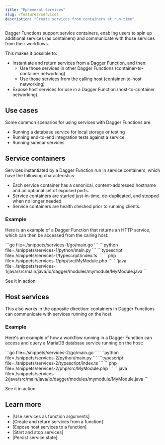 ```yaml
---
title: "Ephemeral Services"
slug: /features/services
description: "Create services from containers at run-time"
---
```



Dagger Functions support service containers, enabling users to spin up additional services (as containers) and communicate with those services from their workflows.

This makes it possible to:
- Instantiate and return services from a Dagger Function, and then:
  - Use those services in other Dagger Functions (container-to-container networking)
  - Use those services from the calling host (container-to-host networking)
- Expose host services for use in a Dagger Function (host-to-container networking).

## Use cases

Some common scenarios for using services with Dagger Functions are:

- Running a database service for local storage or testing
- Running end-to-end integration tests against a service
- Running sidecar services

## Service containers

Services instantiated by a Dagger Function run in service containers, which have the following characteristics:

- Each service container has a canonical, content-addressed hostname and an optional set of exposed ports.
- Service containers are started just-in-time, de-duplicated, and stopped when no longer needed.
- Service containers are health checked prior to running clients.

### Example

Here is an example of a Dagger Function that returns an HTTP service, which can then be accessed from the calling host:

<Tabs groupId="language" queryString="sdk">
<TabItem value="go" label="Go">
```go file=./snippets/services-1/go/main.go
```
</TabItem>
<TabItem value="python" label="Python">
```python file=./snippets/services-1/python/main.py
```
</TabItem>
<TabItem value="typescript" label="TypeScript">
```typescript file=./snippets/services-1/typescript/index.ts
```
</TabItem>
<TabItem value="php" label="PHP">
```php file=./snippets/services-1/php/src/MyModule.php
```
</TabItem>
<TabItem value="java" label="Java">
```java file=./snippets/services-1/java/src/main/java/io/dagger/modules/mymodule/MyModule.java
```
</TabItem>
</Tabs>

See it in action:

<VideoPlayer src="/img/current_docs/features/service-container.webm" alt="Container to host networking" />

## Host services

This also works in the opposite direction: containers in Dagger Functions can communicate with services running on the host.

### Example

Here's an example of how a workflow running in a Dagger Function can access and query a MariaDB database service running on the host:

<Tabs groupId="language" queryString="sdk">
<TabItem value="go" label="Go">
```go file=./snippets/services-2/go/main.go
```
</TabItem>
<TabItem value="python" label="Python">
```python file=./snippets/services-2/python/main.py
```
</TabItem>
<TabItem value="typescript" label="TypeScript">
```typescript file=./snippets/services-2/typescript/index.ts
```
</TabItem>
<TabItem value="php" label="PHP">
```php file=./snippets/services-2/php/src/MyModule.php
```
</TabItem>
<TabItem value="java" label="Java">
```java file=./snippets/services-2/java/src/main/java/io/dagger/modules/mymodule/MyModule.java
```
</TabItem>
</Tabs>

See it in action:

<VideoPlayer src="/img/current_docs/features/service-host.webm" alt="Host to container networking" />

## Learn more

- [Use services as function arguments]
- [Create and return services from a function]
- [Expose host services to a function]
- [Start and stop services]
- [Persist service state]
